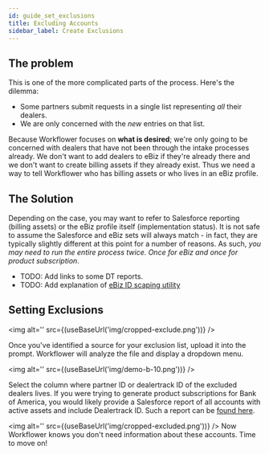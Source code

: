 ```yaml
---
id: guide_set_exclusions
title: Excluding Accounts
sidebar_label: Create Exclusions
---
```


## The problem

This is one of the more complicated parts of the process. Here's the dilemma:

- Some partners submit requests in a single list representing *all* their dealers.
- We are only concerned with the *new* entries on that list.

Because Workflower focuses on **what is desired**; we're only going to be concerned with dealers that have not been through the intake processes already. We don't want to add dealers to eBiz if they're already there and we don't want to create billing assets if they already exist. Thus we need a way to tell Workflower who has billing assets or who lives in an eBiz profile.

## The Solution

Depending on the case, you may want to refer to Salesforce reporting (billing assets) or the eBiz profile itself (implementation status). It is not safe to assume the Salesforce and eBiz sets will always match - in fact, they are typically slightly different at this point for a number of reasons. As such, *you may need to run the entire process twice. Once for eBiz and once for product subscription*.

- TODO: Add links to some DT reports.
- TODO: Add explanation of [eBiz ID scaping utility](https://ghe.coxautoinc.com/Darin-Cassler/workflower-client/blob/develop/lib/gatherEbizIds.js)


## Setting Exclusions

<img alt='' src={(useBaseUrl('img/cropped-exclude.png'))} />

Once you've identified a source for your exclusion list, upload it into the prompt. Workflower will analyze the file and display a dropdown menu.

<img alt='' src={(useBaseUrl('img/demo-b-10.png'))} />

Select the column where partner ID or dealertrack ID of the excluded dealers lives. If you were trying to generate product subscriptions for Bank of America, you would likely provide a Salesforce report of all accounts with active assets and include Dealertrack ID. Such a report can be [found here](https://dealertrack-production.my.salesforce.com/00O0e000005kHgF).

<img alt='' src={(useBaseUrl('img/cropped-excluded.png'))} />
Now Workflower knows you don't need information about these accounts. Time to move on!
